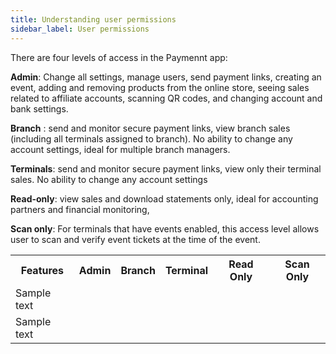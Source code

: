 ```yaml
---
title: Understanding user permissions
sidebar_label: User permissions
---
```


There are four levels of access in the Paymennt app:

**Admin**: Change all settings, manage users, send payment links, creating an event, adding and removing products from the online store, seeing sales related to affiliate accounts, scanning QR codes, and changing account and bank settings.

**Branch** : send and monitor secure payment links, view branch sales (including all terminals assigned to branch). No ability to change any account settings, ideal for multiple branch managers.

**Terminals**: send and monitor secure payment links, view only their terminal sales. No ability to change any account settings

**Read-only**: view sales and download statements only, ideal for accounting partners and financial monitoring,

**Scan only**: For terminals that have events enabled, this access level allows user to scan and verify event tickets at the time of the event.

<table>
  <tr>
    <th style={{width:'50%', padding:'0.4rem'}}>Features</th>
    <th style={{width:'10%', padding:'0.4rem'}}>Admin</th>
    <th style={{width:'10%', padding:'0.4rem'}}>Branch</th>
    <th style={{width:'10%', padding:'0.4rem'}}>Terminal</th>
    <th style={{width:'10%', padding:'0.4rem'}}>Read Only</th>
    <th style={{width:'10%', padding:'0.4rem'}}>Scan Only</th>
  </tr>
  <tr>
    <td>Sample text</td>
    <td><i class="fa fa-remove"></i></td>
    <td><i class="fa fa-check"></i></td>
    <td><i class="fa fa-check"></i></td>
    <td><i class="fa fa-check"></i></td>
    <td><i class="fa fa-check"></i></td>
  </tr>
  <tr>
    <td>Sample text</td>
    <td><i class="fa fa-remove"></i></td>
    <td><i class="fa fa-check"></i></td>
    <td><i class="fa fa-check"></i></td>
    <td><i class="fa fa-check"></i></td>
    <td><i class="fa fa-check"></i></td>
  </tr>
</table>
